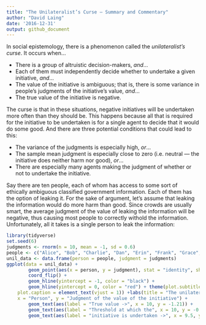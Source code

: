 ```yaml
---
title: "The Unilateralist’s Curse – Summary and Commentary"
author: "David Laing"
date: '2016-12-31'
output: github_document
---
```


In social epistemology, there is a phenomenon called the *unilateralist's curse*. It occurs when...

- There is a group of altruistic decision-makers, *and*...
- Each of them must independently decide whether to undertake a given initiative, *and*...
- The value of the initiative is ambiguous; that is, there is some variance in people's judgments of the initiative's value, *and*...
- The true value of the initiative is negative.

The curse is that in these situations, negative initiatives will be undertaken more often than they should be. This happens because all that is required for the initiative to be undertaken is for a single agent to decide that it would do some good. And there are three potential conditions that could lead to this:

- The variance of the judgments is especially high, *or*...
- The sample mean judgment is especially close to zero (i.e. neutral — the initiative does neither harm nor good), *or*...
- There are especially many agents making the judgment of whether or not to undertake the initiative.

Say there are ten people, each of whom has access to some sort of ethically ambiguous classified government information. Each of them has the option of leaking it. For the sake of argument, let's assume that leaking the information would do more harm than good. Since crowds are usually smart, the average judgment of the value of leaking the information will be negative, thus causing most people to correctly withold the information. Unfortunately, all it takes is a single person to leak the information:

```r
library(tidyverse)
set.seed(6)
judgments <- rnorm(n = 10, mean = -1, sd = 0.6)
people <- c("Alice", "Bob", "Charlie", "Dan", "Erin", "Frank", "Grace", "Heidi", "Irene", "Jerry")
unil_data <- data.frame(person = people, judgment = judgments)
ggplot(data = unil_data) + 
        geom_point(aes(x = person, y = judgment), stat = "identity", shape = 19, size = 5) +
        coord_flip() +
        geom_hline(yintercept = -1, color = "black") +
        geom_hline(yintercept = 0, color = "red") + theme(plot.subtitle = element_text(vjust = 1), 
    plot.caption = element_text(vjust = 1)) +labs(title = "The unilateralist’s curse", 
    x = "Person", y = "Judgment of the value of the initiative") +
        geom_text(aes(label = "True value ->", x = 10, y = -1.21)) +
        geom_text(aes(label = "Threshold at which the", x = 10, y = -0.38)) +
        geom_text(aes(label = "initiative is undertaken ->", x = 9.5, y = -0.35))
```

